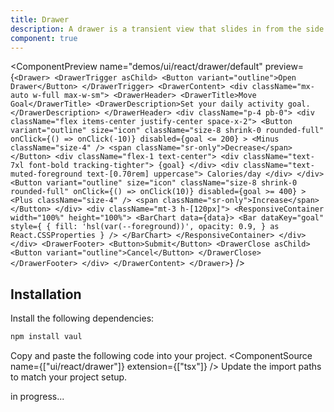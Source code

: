 ```yaml
---
title: Drawer
description: A drawer is a transient view that slides in from the side of the screen when a user interacts with a control.
component: true
---
```


<ComponentPreview
  name="demos/ui/react/drawer/default"
  preview={`<Drawer>
            <DrawerTrigger asChild>
                <Button variant="outline">Open Drawer</Button>
            </DrawerTrigger>
            <DrawerContent>
                <div className="mx-auto w-full max-w-sm">
                    <DrawerHeader>
                        <DrawerTitle>Move Goal</DrawerTitle>
                        <DrawerDescription>Set your daily activity goal.</DrawerDescription>
                    </DrawerHeader>
                    <div className="p-4 pb-0">
                        <div className="flex items-center justify-center space-x-2">
                            <Button
                                variant="outline"
                                size="icon"
                                className="size-8 shrink-0 rounded-full"
                                onClick={() => onClick(-10)}
                                disabled={goal <= 200}
                            >
                                <Minus className="size-4" />
                                <span className="sr-only">Decrease</span>
                            </Button>
                            <div className="flex-1 text-center">
                                <div className="text-7xl font-bold tracking-tighter">
                                    {goal}
                                </div>
                                <div className="text-muted-foreground text-[0.70rem] uppercase">
                                    Calories/day
                                </div>
                            </div>
                            <Button
                                variant="outline"
                                size="icon"
                                className="size-8 shrink-0 rounded-full"
                                onClick={() => onClick(10)}
                                disabled={goal >= 400}
                            >
                                <Plus className="size-4" />
                                <span className="sr-only">Increase</span>
                            </Button>
                        </div>
                        <div className="mt-3 h-[120px]">
                            <ResponsiveContainer width="100%" height="100%">
                                <BarChart data={data}>
                                    <Bar
                                        dataKey="goal"
                                        style={
                                            {
                                                fill: 'hsl(var(--foreground))',
                                                opacity: 0.9,
                                            } as React.CSSProperties
                                        }
                                    />
                                </BarChart>
                            </ResponsiveContainer>
                        </div>
                    </div>
                    <DrawerFooter>
                        <Button>Submit</Button>
                        <DrawerClose asChild>
                            <Button variant="outline">Cancel</Button>
                        </DrawerClose>
                    </DrawerFooter>
                </div>
            </DrawerContent>
        </Drawer>`}
/>

## Installation

<Steps>
<Step>Install the following dependencies:</Step>

```bash
npm install vaul
```

  <Step>Copy and paste the following code into your project.</Step>
  <ComponentSource name={["ui/react/drawer"]} extension={["tsx"]} />
  <Step>Update the import paths to match your project setup.</Step>
</Steps>

in progress...
